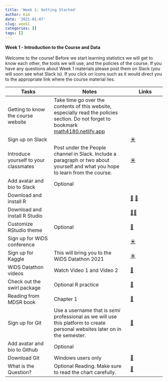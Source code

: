 ```yaml
---
title: 'Week 1: Getting Started'
author: Kim
date: '2021-01-07'
slug: week1
categories: []
tags: []
---
```




**Week 1 - Introduction to the Course and Data** <br> <br>
Welcome to the course! Before we start learning statistics we will get to know each other, the tools we will use, and the policies of the course. If you have any questions about Week 1 materials please post them on Slack (you will soon see what Slack is). If you click on icons such as it would direct you to the appropriate link where the course material lies.

| Tasks | Notes | Links |
| -------- | ------------- | ------ | 
| Getting to know the course website | Take time go over the contents of this website, especially read the policies section. Do not forget to bookmark [math4180.netlify.app](https://math4180.netlify.app/) | | 
| Sign up on Slack | | [&#9728;](https://join.slack.com/t/math4180/shared_invite/zt-kl64pc6d-mdMu3edXjbUhSzg1c4g2Lw) | | 
| Introduce yourself to your classmates | Post under the People channel in Slack. Include a paragraph or two about yourself and what you hope to learn from the course. | [&#9728;](https://join.slack.com/t/math4180/shared_invite/zt-kl64pc6d-mdMu3edXjbUhSzg1c4g2Lw) |
| Add avatar and bio to Slack | Optional | | 
| Download and install R |  | [&#128279;](https://mirror.las.iastate.edu/CRAN/) [&#128214;](https://mdsr-book.github.io/mdsr2e/ch-R.html) | 
| Download and install R Studio | | [&#128279;](https://rstudio.com/products/rstudio/download/)[&#128214;](https://mdsr-book.github.io/mdsr2e/ch-R.html) |
| Customize RStudio theme | Optional | [&#128279;](https://blog.rstudio.com/2018/10/29/rstudio-ide-custom-theme-support/) |
| Sign up for WiDS conference | | [&#9728;](https://airtable.com/shrLE1J7hVxuYAILv) | |
| Sign up for Kaggle | This will bring you to the WiDS Datathon 2021 | [&#9728;](https://www.kaggle.com/c/widsdatathon2021) | |
| WiDS Datathon videos | Watch Video 1 and Video 2 | [&#128279;](https://www.widsconference.org/datathon-resources.html) | |
| Check out the swirl package | Optional R practice | [&#128279;](https://swirlstats.com/students.html) | |
| Reading from MDSR book |Chapter 1 | [&#128214;](https://mdsr-book.github.io/mdsr2e/ch-prologue.html) | |
| Sign up for Git | Use a username that is *semi* professional as we will use this platform to create personal websites later on in the semester. | [&#128279;](https://github.com/) | |
| Add avatar and bio to Github | Optional | | 
| Download Git | Windows users only | [&#128279;](https://git-scm.com/book/en/v2/Getting-Started-Installing-Git/) | |
| What is the Question? | Optional Reading. Make sure to read the chart carefully. | [&#128214;](https://science.sciencemag.org/content/347/6228/1314.long) | |

